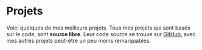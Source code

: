 # Projets

Voici quelques de mes meilleurs projets. Tous mes projets qui sont basés sur le code, sont **source libre**. Leur code source se trouve sur [GitHub](https://github.com/nico-bachner), avec mes autres projets peut-être un peu moins remarquables.
